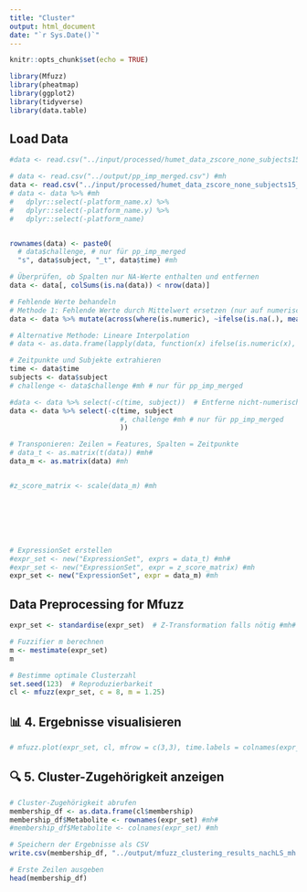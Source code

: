 ```yaml
---
title: "Cluster"
output: html_document
date: "`r Sys.Date()`"
---
```


```r
knitr::opts_chunk$set(echo = TRUE)
```


```r
library(Mfuzz)
library(pheatmap)
library(ggplot2)
library(tidyverse)
library(data.table)
```

## Load Data
```r
#data <- read.csv("../input/processed/humet_data_zscore_none_subjects15_tp57.csv") #mh#

# data <- read.csv("../output/pp_imp_merged.csv") #mh
data <- read.csv("../input/processed/humet_data_zscore_none_subjects15_tp57.csv") #mh
# data <- data %>% #mh
#   dplyr::select(-platform_name.x) %>%
#   dplyr::select(-platform_name.y) %>%
#   dplyr::select(-platform_name)


rownames(data) <- paste0(
  # data$challenge, # nur für pp_imp_merged
  "s", data$subject, "_t", data$time) #mh

# Überprüfen, ob Spalten nur NA-Werte enthalten und entfernen
data <- data[, colSums(is.na(data)) < nrow(data)]

# Fehlende Werte behandeln
# Methode 1: Fehlende Werte durch Mittelwert ersetzen (nur auf numerische Spalten anwenden)
data <- data %>% mutate(across(where(is.numeric), ~ifelse(is.na(.), mean(., na.rm = TRUE), .)))

# Alternative Methode: Lineare Interpolation
# data <- as.data.frame(lapply(data, function(x) ifelse(is.numeric(x), na.approx(x, na.rm = FALSE), x)))

# Zeitpunkte und Subjekte extrahieren
time <- data$time
subjects <- data$subject
# challenge <- data$challenge #mh # nur für pp_imp_merged

#data <- data %>% select(-c(time, subject))  # Entferne nicht-numerische Spalten  #mh#
data <- data %>% select(-c(time, subject
                           #, challenge #mh # nur für pp_imp_merged
                           ))

# Transponieren: Zeilen = Features, Spalten = Zeitpunkte
# data_t <- as.matrix(t(data)) #mh#
data_m <- as.matrix(data) #mh


#z_score_matrix <- scale(data_m) #mh







# ExpressionSet erstellen
#expr_set <- new("ExpressionSet", exprs = data_t) #mh#
#expr_set <- new("ExpressionSet", expr = z_score_matrix) #mh
expr_set <- new("ExpressionSet", expr = data_m) #mh
```

## Data Preprocessing for Mfuzz
```r
expr_set <- standardise(expr_set)  # Z-Transformation falls nötig #mh#
```

```r
# Fuzzifier m berechnen
m <- mestimate(expr_set)
m

# Bestimme optimale Clusterzahl
set.seed(123)  # Reproduzierbarkeit
cl <- mfuzz(expr_set, c = 8, m = 1.25)
```

## 📊 **4. Ergebnisse visualisieren**

```r
# mfuzz.plot(expr_set, cl, mfrow = c(3,3), time.labels = colnames(expr_set))
```

## 🔍 **5. Cluster-Zugehörigkeit anzeigen**

```r
# Cluster-Zugehörigkeit abrufen
membership_df <- as.data.frame(cl$membership)
membership_df$Metabolite <- rownames(expr_set) #mh#
#membership_df$Metabolite <- colnames(expr_set) #mh

# Speichern der Ergebnisse als CSV
write.csv(membership_df, "../output/mfuzz_clustering_results_nachLS_mh.csv", row.names = FALSE)

# Erste Zeilen ausgeben
head(membership_df)
```
